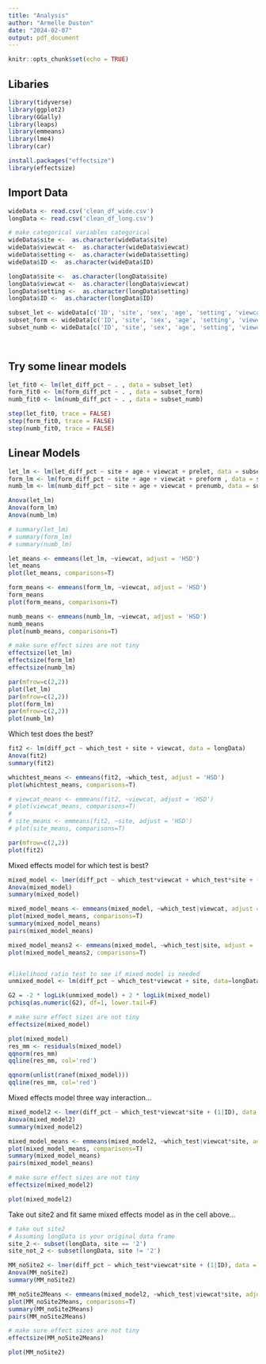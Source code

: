 ```yaml
---
title: "Analysis"
author: "Armelle Duston"
date: "2024-02-07"
output: pdf_document
---
```


```r
knitr::opts_chunk$set(echo = TRUE)
```

## Libaries
```r
library(tidyverse)
library(ggplot2)
library(GGally)
library(leaps)
library(emmeans)
library(lme4)
library(car)

install.packages("effectsize")
library(effectsize)
```

## Import Data
```r

wideData <- read.csv('clean_df_wide.csv')
longData <- read.csv('clean_df_long.csv')

# make categorical variables categorical 
wideData$site <-  as.character(wideData$site)
wideData$viewcat <-  as.character(wideData$viewcat)
wideData$setting <-  as.character(wideData$setting)
wideData$ID <-  as.character(wideData$ID)

longData$site <-  as.character(longData$site)
longData$viewcat <-  as.character(longData$viewcat)
longData$setting <-  as.character(longData$setting)
longData$ID <-  as.character(longData$ID)

subset_let <- wideData[c('ID', 'site', 'sex', 'age', 'setting', 'viewcat', 'encour', 'peabody', 'prelet', 'let_diff_pct')]
subset_form <- wideData[c('ID', 'site', 'sex', 'age', 'setting', 'viewcat', 'encour', 'preform', 'peabody','form_diff_pct')]
subset_numb <- wideData[c('ID', 'site', 'sex', 'age', 'setting', 'viewcat', 'encour', 'prenumb', 'peabody','numb_diff_pct')]

  
```

## Try some linear models
```r

let_fit0 <- lm(let_diff_pct ~ . , data = subset_let)
form_fit0 <- lm(form_diff_pct ~ . , data = subset_form)
numb_fit0 <- lm(numb_diff_pct ~ . , data = subset_numb)

step(let_fit0, trace = FALSE)
step(form_fit0, trace = FALSE)
step(numb_fit0, trace = FALSE)

```


## Linear Models
```r
let_lm <- lm(let_diff_pct ~ site + age + viewcat + prelet, data = subset_let)
form_lm <- lm(form_diff_pct ~ site + age + viewcat + preform , data = subset_form)
numb_lm <- lm(numb_diff_pct ~ site + age + viewcat + prenumb, data = subset_numb)

Anova(let_lm)
Anova(form_lm)
Anova(numb_lm)

# summary(let_lm)
# summary(form_lm)
# summary(numb_lm)

let_means <- emmeans(let_lm, ~viewcat, adjust = 'HSD')
let_means
plot(let_means, comparisons=T)

form_means <- emmeans(form_lm, ~viewcat, adjust = 'HSD')
form_means
plot(form_means, comparisons=T)

numb_means <- emmeans(numb_lm, ~viewcat, adjust = 'HSD')
numb_means
plot(numb_means, comparisons=T)

# make sure effect sizes are not tiny
effectsize(let_lm)
effectsize(form_lm)
effectsize(numb_lm)

par(mfrow=c(2,2))
plot(let_lm)
par(mfrow=c(2,2))
plot(form_lm)
par(mfrow=c(2,2))
plot(numb_lm)

```


Which test does the best?
```r
fit2 <- lm(diff_pct ~ which_test + site + viewcat, data = longData)
Anova(fit2)
summary(fit2)

whichtest_means <- emmeans(fit2, ~which_test, adjust = 'HSD')
plot(whichtest_means, comparisons=T)

# viewcat_means <- emmeans(fit2, ~viewcat, adjust = 'HSD')
# plot(viewcat_means, comparisons=T)
# 
# site_means <- emmeans(fit2, ~site, adjust = 'HSD')
# plot(site_means, comparisons=T)

par(mfrow=c(2,2))
plot(fit2)

```

Mixed effects model for which test is best?
```r

mixed_model <- lmer(diff_pct ~ which_test*viewcat + which_test*site + (1|ID), data = longData)
Anova(mixed_model)
summary(mixed_model)

mixed_model_means <- emmeans(mixed_model, ~which_test|viewcat, adjust = 'HSD')
plot(mixed_model_means, comparisons=T)
summary(mixed_model_means)
pairs(mixed_model_means)

mixed_model_means2 <- emmeans(mixed_model, ~which_test|site, adjust = 'HSD')
plot(mixed_model_means2, comparisons=T)


#likelihood ratio test to see if mixed model is needed
unmixed_model <- lm(diff_pct ~ which_test*viewcat + site, data=longData)

G2 = -2 * logLik(unmixed_model) + 2 * logLik(mixed_model)
pchisq(as.numeric(G2), df=1, lower.tail=F)

# make sure effect sizes are not tiny
effectsize(mixed_model)

plot(mixed_model)
res_mm <- residuals(mixed_model)
qqnorm(res_mm)
qqline(res_mm, col='red')

qqnorm(unlist(ranef(mixed_model)))
qqline(res_mm, col='red')

```

Mixed effects model three way interaction...
```r

mixed_model2 <- lmer(diff_pct ~ which_test*viewcat*site + (1|ID), data = longData)
Anova(mixed_model2)
summary(mixed_model2)

mixed_model_means <- emmeans(mixed_model2, ~which_test|viewcat*site, adjust = 'HSD')
plot(mixed_model_means, comparisons=T)
summary(mixed_model_means)
pairs(mixed_model_means)

# make sure effect sizes are not tiny
effectsize(mixed_model2)

plot(mixed_model2)

```

Take out site2 and fit same mixed effects model as in the cell above...
```r
# take out site2
# Assuming longData is your original data frame
site_2 <- subset(longData, site == '2')
site_not_2 <- subset(longData, site != '2')

MM_noSite2 <- lmer(diff_pct ~ which_test*viewcat*site + (1|ID), data = site_not_2)
Anova(MM_noSite2)
summary(MM_noSite2)

MM_noSite2Means <- emmeans(mixed_model2, ~which_test|viewcat*site, adjust = 'HSD')
plot(MM_noSite2Means, comparisons=T)
summary(MM_noSite2Means)
pairs(MM_noSite2Means)

# make sure effect sizes are not tiny
effectsize(MM_noSite2Means)

plot(MM_noSite2)

```
